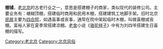 '''棚铺'''，[[老北京|老北京]]的古老行业之一，意思是搭建棚子的商家，类似现代的装修公司。主要业务有：裱糊顶棚，搭建临时商用和民用木棚，搭建建筑工地脚手架。旧时北京[[民居|民居]]主要为[[四合院|四合院]]，如遇喜事或丧事，通常在院中架起临时木棚，叫做喜棚或丧棚。富裕人家在夏季常搭建凉棚。[[老舍|老舍]]小说《[[骆驼祥子|骆驼祥子]]》中有为刘四爷搭建生日喜棚的描写。

{{BJ-stub}}

[[Category:老北京|Category:老北京]]
[[Category:北京风俗|Category:北京风俗]]
